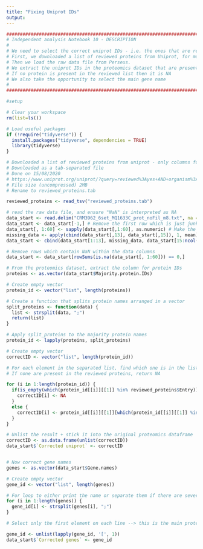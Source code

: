 ---
title: "Fixing Uniprot IDs"
output: 
---

```{r}
#######################################################################################################################################
# Independent analysis Notebook 10 - DESCRIPTION
#
# We need to select the correct uniprot IDs - i.e. the ones that are reviewed
# First, we downloaded a list of reviewed proteins from Uniprot, for mus musculus.
# Then we load the raw data file from Perseus.
# We extract the uniprot IDs in the proteomics dataset that are present in the reviewed list
# If no protein is present in the reviewed list then it is NA
# We also take the opportunity to select the main gene name
#
#######################################################################################################################################
```

```{r}
#setup

# Clear your workspace
rm(list=ls())

# Load useful packages
if (!require("tidyverse")) {
  install.packages("tidyverse", dependencies = TRUE)
  library(tidyverse)
}
```

```{r}
# Downloaded a list of reviewed proteins from uniprot - only columns for Entry, Protein names, Gene names, Length.
# Downloaded as a tab-separated file
# Done on 15/08/2020
# https://www.uniprot.org/uniprot/?query=reviewed%3Ayes+AND+organism%3A%22Mus+musculus+%28Mouse%29+%5B10090%5D%22+AND+proteome%3Aup000000589&sort=genes&desc=no
# File size (uncompressed) 2MB
# Rename to reviewed_proteins.tab

reviewed_proteins <- read_tsv("reviewed_proteins.tab")

# read the raw data file, and ensure "NaN" is interpreted as NA
data_start <- read.delim("CRM3962_6set_MQ1633C_prot_noFil_m8.txt", na = c("NaN"), stringsAsFactors = F)
data_start <- data_start[-1,] # Remove the first row which is just junk
data_start[, 1:60] <- sapply(data_start[,1:60], as.numeric) # Make the data numeric - in our case the file is organised like this
missing_data <- apply(cbind(data_start[,13], data_start[,15]), 1, mean) # Infer values for CKO sample 12 which was missing
data_start <- cbind(data_start[1:13], missing_data, data_start[15:ncol(data_start)])

# Remove rows which contain NaN within the data columns
data_start <- data_start[rowSums(is.na(data_start[, 1:60])) == 0,]

# From the proteomics dataset, extract the column for protein IDs
proteins <- as.vector(data_start$Majority.protein.IDs)

# Create empty vector
protein_id <- vector("list", length(proteins))

# Create a function that splits protein names arranged in a vector
split_proteins <- function(data) {
  list <- strsplit(data, ";")
  return(list)
}

# Apply split_proteins to the majority protein names
protein_id <- lapply(proteins, split_proteins)

# Create empty vector
correctID <- vector("list", length(protein_id))

# For each element in the separated list, find which one is in the list of reviewed proteins
# If none are present in the reviewed proteins, return NA

for (i in 1:length(protein_id)) {
  if(is_empty(which(protein_id[[i]][[1]] %in% reviewed_proteins$Entry))) {
    correctID[i] <- NA
  }
  else {
    correctID[i] <- protein_id[[i]][[1]][which(protein_id[[i]][[1]] %in% reviewed_proteins$Entry)]
  }
}

# Unlist the result + stick it into the original proteomics dataframe
correctID <- as.data.frame(unlist(correctID))
data_start$`Corrected uniprot` <- correctID


# Now correct gene names
genes <- as.vector(data_start$Gene.names)

# Create empty vector
gene_id <- vector("list", length(genes))

# For loop to either print the name or separate them if there are several in one line
for (i in 1:length(genes)) {
  gene_id[i] <- strsplit(genes[i], ";")
}

# Select only the first element on each line --> this is the main protein for each line then attach it to the first column of the total proteome dataframe

gene_id <- unlist(lapply(gene_id, '[', 1))
data_start$`Corrected genes` <- gene_id

```

